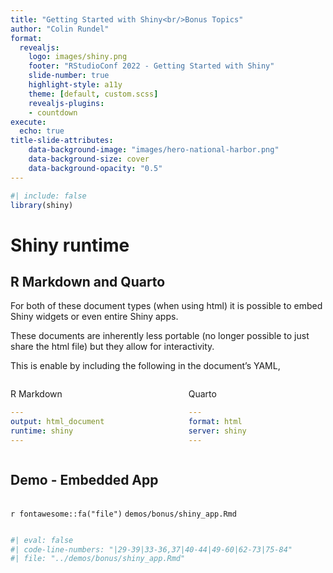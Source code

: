 ```yaml
---
title: "Getting Started with Shiny<br/>Bonus Topics"
author: "Colin Rundel"
format: 
  revealjs:
    logo: images/shiny.png
    footer: "RStudioConf 2022 - Getting Started with Shiny"
    slide-number: true
    highlight-style: a11y
    theme: [default, custom.scss]
    revealjs-plugins:
    - countdown
execute:
  echo: true
title-slide-attributes:
    data-background-image: "images/hero-national-harbor.png"
    data-background-size: cover
    data-background-opacity: "0.5"
---
```


```r
#| include: false
library(shiny)
```

# Shiny runtime


## R Markdown and Quarto


For both of these document types (when using html) it is possible to embed Shiny widgets or even entire Shiny apps.

These documents are inherently less portable (no longer possible to just share the html file) but they allow for interactivity.

This is enable by including the following in the document's YAML,

::: columns
::: {.column width="47%"}
R Markdown

```yaml
---
output: html_document
runtime: shiny
---
```
:::

::: {.column width="5%"}
:::

::: {.column width="47%"}
Quarto

```yaml
---
format: html
server: shiny
---
```
:::
:::


## Demo - Embedded App

::: {.code-file .sourceCode .cell-code}
`r fontawesome::fa("file")` `demos/bonus/shiny_app.Rmd`
:::
```r
#| eval: false
#| code-line-numbers: "|29-39|33-36,37|40-44|49-60|62-73|75-84"
#| file: "../demos/bonus/shiny_app.Rmd"
```
